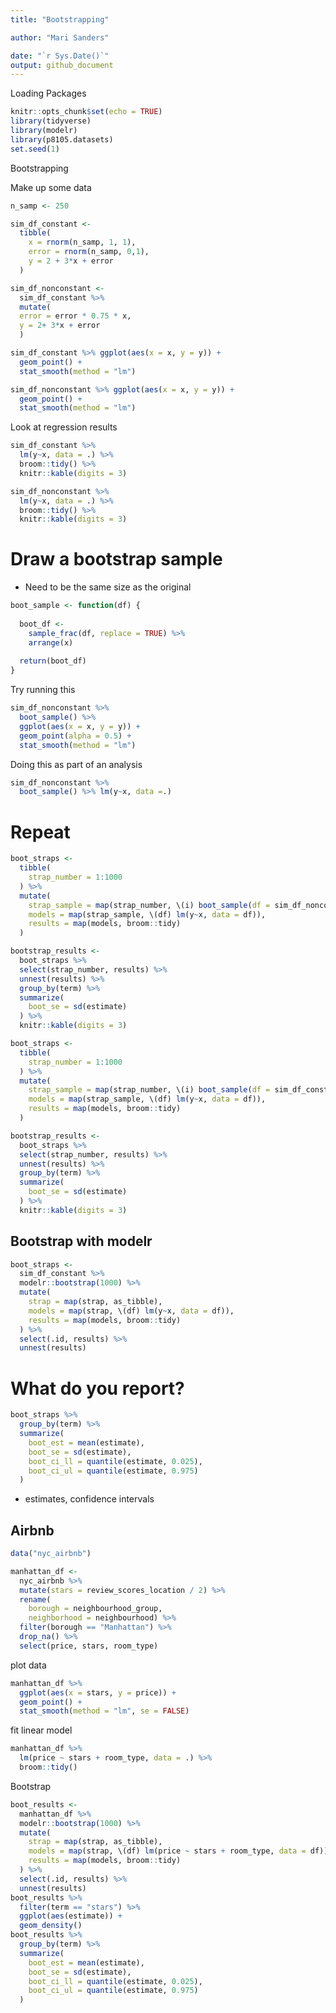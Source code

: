 ```yaml
---
title: "Bootstrapping"

author: "Mari Sanders"

date: "`r Sys.Date()`"
output: github_document
---
```


Loading Packages 

```r
knitr::opts_chunk$set(echo = TRUE)
library(tidyverse)
library(modelr)
library(p8105.datasets)
set.seed(1)
```

Bootstrapping 

Make up some data 

```r
n_samp <- 250 

sim_df_constant <- 
  tibble(
    x = rnorm(n_samp, 1, 1),
    error = rnorm(n_samp, 0,1),
    y = 2 + 3*x + error
  )

sim_df_nonconstant <- 
  sim_df_constant %>% 
  mutate(
  error = error * 0.75 * x, 
  y = 2+ 3*x + error
  )

```

```r
sim_df_constant %>% ggplot(aes(x = x, y = y)) + 
  geom_point() + 
  stat_smooth(method = "lm")
```

```r
sim_df_nonconstant %>% ggplot(aes(x = x, y = y)) + 
  geom_point() + 
  stat_smooth(method = "lm")
```

Look at regression results 

```r
sim_df_constant %>% 
  lm(y~x, data = .) %>% 
  broom::tidy() %>% 
  knitr::kable(digits = 3)
```

```r
sim_df_nonconstant %>% 
  lm(y~x, data = .) %>% 
  broom::tidy() %>% 
  knitr::kable(digits = 3)
```

# Draw a bootstrap sample 

- Need to be the same size as the original 

```r
boot_sample <- function(df) {
  
  boot_df <- 
    sample_frac(df, replace = TRUE) %>% 
    arrange(x)
  
  return(boot_df)
}
```

Try running this 

```r
sim_df_nonconstant %>% 
  boot_sample() %>% 
  ggplot(aes(x = x, y = y)) + 
  geom_point(alpha = 0.5) + 
  stat_smooth(method = "lm")
```

Doing this as part of an analysis 

```r
sim_df_nonconstant %>% 
  boot_sample() %>% lm(y~x, data =.)
```

# Repeat

```r
boot_straps <- 
  tibble(
    strap_number = 1:1000
  ) %>% 
  mutate(
    strap_sample = map(strap_number, \(i) boot_sample(df = sim_df_nonconstant)), 
    models = map(strap_sample, \(df) lm(y~x, data = df)), 
    results = map(models, broom::tidy)
  )

bootstrap_results <- 
  boot_straps %>% 
  select(strap_number, results) %>% 
  unnest(results) %>% 
  group_by(term) %>% 
  summarize(
    boot_se = sd(estimate)
  ) %>% 
  knitr::kable(digits = 3)
```

```r
boot_straps <- 
  tibble(
    strap_number = 1:1000
  ) %>% 
  mutate(
    strap_sample = map(strap_number, \(i) boot_sample(df = sim_df_constant)), 
    models = map(strap_sample, \(df) lm(y~x, data = df)), 
    results = map(models, broom::tidy)
  )

bootstrap_results <- 
  boot_straps %>% 
  select(strap_number, results) %>% 
  unnest(results) %>% 
  group_by(term) %>% 
  summarize(
    boot_se = sd(estimate)
  ) %>% 
  knitr::kable(digits = 3)
```


## Bootstrap with modelr 

```r
boot_straps <- 
  sim_df_constant %>% 
  modelr::bootstrap(1000) %>% 
  mutate(
    strap = map(strap, as_tibble), 
    models = map(strap, \(df) lm(y~x, data = df)), 
    results = map(models, broom::tidy)
  ) %>% 
  select(.id, results) %>% 
  unnest(results) 
```

# What do you report? 

```r
boot_straps %>% 
  group_by(term) %>% 
  summarize(
    boot_est = mean(estimate),
    boot_se = sd(estimate), 
    boot_ci_ll = quantile(estimate, 0.025), 
    boot_ci_ul = quantile(estimate, 0.975)
  )
```

- estimates, confidence intervals 

## Airbnb

```r
data("nyc_airbnb")

manhattan_df <- 
  nyc_airbnb %>%  
  mutate(stars = review_scores_location / 2) %>%  
  rename(
    borough = neighbourhood_group,
    neighborhood = neighbourhood) %>% 
  filter(borough == "Manhattan") %>%  
  drop_na() %>%  
  select(price, stars, room_type)
```

plot data 

```r
manhattan_df %>% 
  ggplot(aes(x = stars, y = price)) + 
  geom_point() + 
  stat_smooth(method = "lm", se = FALSE)
```


fit linear model 

```r
manhattan_df %>% 
  lm(price ~ stars + room_type, data = .) %>% 
  broom::tidy()
```

Bootstrap 

```r
boot_results <- 
  manhattan_df %>% 
  modelr::bootstrap(1000) %>% 
  mutate(
    strap = map(strap, as_tibble), 
    models = map(strap, \(df) lm(price ~ stars + room_type, data = df)), 
    results = map(models, broom::tidy)
  ) %>% 
  select(.id, results) %>% 
  unnest(results) 
boot_results %>% 
  filter(term == "stars") %>% 
  ggplot(aes(estimate)) + 
  geom_density()
boot_results %>% 
  group_by(term) %>% 
  summarize(
    boot_est = mean(estimate),
    boot_se = sd(estimate), 
    boot_ci_ll = quantile(estimate, 0.025), 
    boot_ci_ul = quantile(estimate, 0.975)
  )
```


